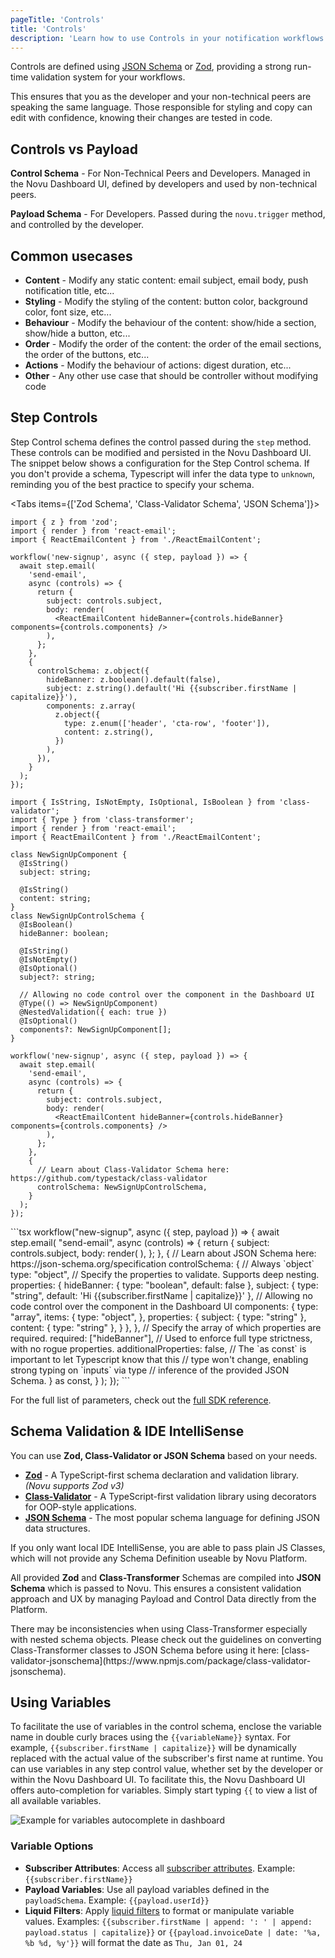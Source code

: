 ```yaml
---
pageTitle: 'Controls'
title: 'Controls'
description: 'Learn how to use Controls in your notification workflows'
---
```



Controls are defined using [JSON Schema](/framework/schema/json-schema) or [Zod](https://zod.dev), providing a strong run-time validation system for your workflows.

This ensures that you as the developer and your non-technical peers are speaking the same language. Those responsible for styling and copy can edit with confidence, knowing their changes are tested in code.

## Controls vs Payload

**Control Schema** - For Non-Technical Peers and Developers. Managed in the Novu Dashboard UI, defined by developers and used by non-technical peers.

**Payload Schema** - For Developers. Passed during the `novu.trigger` method, and controlled by the developer.

## Common usecases

- **Content** - Modify any static content: email subject, email body, push notification title, etc...
- **Styling** - Modify the styling of the content: button color, background color, font size, etc...
- **Behaviour** - Modify the behaviour of the content: show/hide a section, show/hide a button, etc...
- **Order** - Modify the order of the content: the order of the email sections, the order of the buttons, etc...
- **Actions** - Modify the behaviour of actions: digest duration, etc...
- **Other** - Any other use case that should be controller without modifying code

## Step Controls

Step Control schema defines the control passed during the `step` method. These controls can be modified and persisted in the Novu Dashboard UI. The snippet below shows a configuration for the Step Control schema. If you don't provide a schema, Typescript will infer the data type to `unknown`, reminding you of the best practice to specify your schema.

<Tabs items={['Zod Schema', 'Class-Validator Schema', 'JSON Schema']}>
  <Tab value="Zod Schema">

```tsx
import { z } from 'zod';
import { render } from 'react-email';
import { ReactEmailContent } from './ReactEmailContent';

workflow('new-signup', async ({ step, payload }) => {
  await step.email(
    'send-email',
    async (controls) => {
      return {
        subject: controls.subject,
        body: render(
          <ReactEmailContent hideBanner={controls.hideBanner} components={controls.components} />
        ),
      };
    },
    {
      controlSchema: z.object({
        hideBanner: z.boolean().default(false),
        subject: z.string().default('Hi {{subscriber.firstName | capitalize}}'),
        components: z.array(
          z.object({
            type: z.enum(['header', 'cta-row', 'footer']),
            content: z.string(),
          })
        ),
      }),
    }
  );
});
```

  </Tab>
  <Tab value="Class-Validator Schema">

```tsx
import { IsString, IsNotEmpty, IsOptional, IsBoolean } from 'class-validator';
import { Type } from 'class-transformer';
import { render } from 'react-email';
import { ReactEmailContent } from './ReactEmailContent';

class NewSignUpComponent {
  @IsString()
  subject: string;

  @IsString()
  content: string;
}
class NewSignUpControlSchema {
  @IsBoolean()
  hideBanner: boolean;

  @IsString()
  @IsNotEmpty()
  @IsOptional()
  subject?: string;

  // Allowing no code control over the component in the Dashboard UI
  @Type(() => NewSignUpComponent)
  @NestedValidation({ each: true })
  @IsOptional()
  components?: NewSignUpComponent[];
}

workflow('new-signup', async ({ step, payload }) => {
  await step.email(
    'send-email',
    async (controls) => {
      return {
        subject: controls.subject,
        body: render(
          <ReactEmailContent hideBanner={controls.hideBanner} components={controls.components} />
        ),
      };
    },
    {
      // Learn about Class-Validator Schema here: https://github.com/typestack/class-validator
      controlSchema: NewSignUpControlSchema,
    }
  );
});
```

  </Tab>
  <Tab value="JSON Schema">
```tsx
workflow("new-signup", async ({ step, payload }) => {
  await step.email(
    "send-email",
    async (controls) => {
      return {
        subject: controls.subject,
        body: render(
          <ReactEmailContent
            hideBanner={controls.hideBanner}
            components={controls.components}
          />
        ),
      };
    },
    {
      // Learn about JSON Schema here: https://json-schema.org/specification
      controlSchema: {
        // Always `object`
        type: "object",
        // Specify the properties to validate. Supports deep nesting.
        properties: {
          hideBanner: { type: "boolean", default: false },
          subject: { type: "string", default: 'Hi {{subscriber.firstName | capitalize}}' },
          // Allowing no code control over the component in the Dashboard UI
          components: {
            type: "array",
            items: {
              type: "object",
            },
            properties: {
              subject: { type: "string" },
              content: { type: "string" },
            }
          },
        },
        // Specify the array of which properties are required.
        required: ["hideBanner"],
        // Used to enforce full type strictness, with no rogue properties.
        additionalProperties: false,
        // The `as const` is important to let Typescript know that this
        // type won't change, enabling strong typing on `inputs` via type
        // inference of the provided JSON Schema.
      } as const,
    }
  );
});
```
  </Tab>
</Tabs>

For the full list of parameters, check out the [full SDK reference](/framework/typescript/steps).

## Schema Validation & IDE IntelliSense

You can use **Zod, Class-Validator or JSON Schema** based on your needs.

- **[Zod](https://zod.dev/)** - A TypeScript-first schema declaration and validation library. _(Novu supports Zod v3)_
- **[Class-Validator](https://github.com/typestack/class-validator)** - A TypeScript-first validation library using decorators for OOP-style applications.
- **[JSON Schema](/framework/schema/json-schema)** - The most popular schema language for defining JSON data structures.

If you only want local IDE IntelliSense, you are able to pass plain JS Classes, which will not provide any Schema Definition useable by Novu Platform.

All provided **Zod** and **Class-Transformer** Schemas are compiled into **JSON Schema** which is passed to Novu. This ensures a consistent validation approach and UX by managing Payload and Control Data directly from the Platform.

<Callout type="warn">
  There may be inconsistencies when using Class-Transformer especially with nested schema objects.
  Please check out the guidelines on converting Class-Transformer classes to JSON Schema before
  using it here:
  [class-validator-jsonschema](https://www.npmjs.com/package/class-validator-jsonschema).
</Callout>

## Using Variables

To facilitate the use of variables in the control schema, enclose the variable name in double curly braces using the `{{variableName}}` syntax. For example, `{{subscriber.firstName | capitalize}}` will be dynamically replaced with the actual value of the subscriber's first name at runtime. You can use variables in any step control value, whether set by the developer or within the Novu Dashboard UI. To facilitate this, the Novu Dashboard UI offers auto-completion for variables. Simply start typing `{{` to view a list of all available variables.

![Example for variables autocomplete in dashboard](/images/controls-autocomplete.gif)

### Variable Options

- **Subscriber Attributes**: Access all [subscriber attributes](/platform/concepts/subscribers#subscriber-attributes). Example: `{{subscriber.firstName}}`
- **Payload Variables**: Use all payload variables defined in the `payloadSchema`. Example: `{{payload.userId}}`
- **Liquid Filters**: Apply [liquid filters](https://liquidjs.com/filters/overview.html) to format or manipulate variable values. Examples: `{{subscriber.firstName | append: ': ' | append: payload.status | capitalize}}` or `{{payload.invoiceDate | date: '%a, %b %d, %y'}}` will format the date as `Thu, Jan 01, 24`
